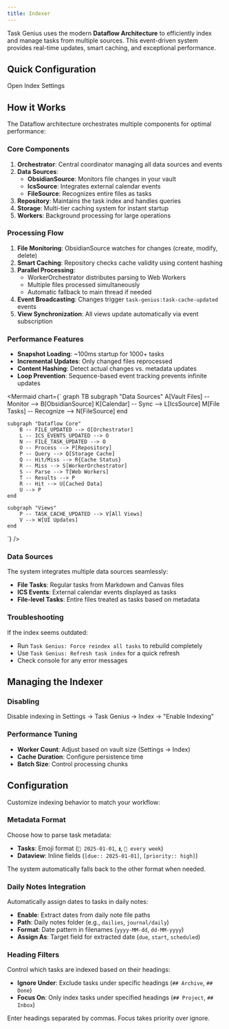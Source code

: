 ```yaml
---
title: Indexer
---
```



Task Genius uses the modern **Dataflow Architecture** to efficiently index and manage tasks from multiple sources. This event-driven system provides real-time updates, smart caching, and exceptional performance.

<VersionCallout version="9.0.0" />

## Quick Configuration

<DeepLinkButton href="obsidian://task-genius/settings?tab=index">
  Open Index Settings
</DeepLinkButton>
<DeepLinkFallback />

## How it Works

The Dataflow architecture orchestrates multiple components for optimal performance:

### Core Components

1. **Orchestrator**: Central coordinator managing all data sources and events
2. **Data Sources**: 
   - **ObsidianSource**: Monitors file changes in your vault
   - **IcsSource**: Integrates external calendar events
   - **FileSource**: Recognizes entire files as tasks
3. **Repository**: Maintains the task index and handles queries
4. **Storage**: Multi-tier caching system for instant startup
5. **Workers**: Background processing for large operations

### Processing Flow

1. **File Monitoring**: ObsidianSource watches for changes (create, modify, delete)
2. **Smart Caching**: Repository checks cache validity using content hashing
3. **Parallel Processing**: 
   - WorkerOrchestrator distributes parsing to Web Workers
   - Multiple files processed simultaneously
   - Automatic fallback to main thread if needed
4. **Event Broadcasting**: Changes trigger `task-genius:task-cache-updated` events
5. **View Synchronization**: All views update automatically via event subscription

### Performance Features

- **Snapshot Loading**: ~100ms startup for 1000+ tasks
- **Incremental Updates**: Only changed files reprocessed
- **Content Hashing**: Detect actual changes vs. metadata updates
- **Loop Prevention**: Sequence-based event tracking prevents infinite updates

<Mermaid chart={`
graph TB
    subgraph "Data Sources"
        A[Vault Files] -- Monitor --> B[ObsidianSource]
        K[Calendar] -- Sync --> L[IcsSource]
        M[File Tasks] -- Recognize --> N[FileSource]
    end

    subgraph "Dataflow Core"
        B -- FILE_UPDATED --> O[Orchestrator]
        L -- ICS_EVENTS_UPDATED --> O
        N -- FILE_TASK_UPDATED --> O
        O -- Process --> P[Repository]
        P -- Query --> Q[Storage Cache]
        Q -- Hit/Miss --> R{Cache Status}
        R -- Miss --> S[WorkerOrchestrator]
        S -- Parse --> T[Web Workers]
        T -- Results --> P
        R -- Hit --> U[Cached Data]
        U --> P
    end

    subgraph "Views"
        P -- TASK_CACHE_UPDATED --> V[All Views]
        V --> W[UI Updates]
    end
`} />

### Data Sources

The system integrates multiple data sources seamlessly:

- **File Tasks**: Regular tasks from Markdown and Canvas files
- **ICS Events**: External calendar events displayed as tasks
- **File-level Tasks**: Entire files treated as tasks based on metadata

### Troubleshooting

If the index seems outdated:
- Run `Task Genius: Force reindex all tasks` to rebuild completely
- Use `Task Genius: Refresh task index` for a quick refresh
- Check console for any error messages

## Managing the Indexer

### Disabling
Disable indexing in Settings → Task Genius → Index → "Enable Indexing"

### Performance Tuning
- **Worker Count**: Adjust based on vault size (Settings → Index)
- **Cache Duration**: Configure persistence time
- **Batch Size**: Control processing chunks

## Configuration

Customize indexing behavior to match your workflow:

### Metadata Format

Choose how to parse task metadata:

- **Tasks**: Emoji format (`🛫 2025-01-01`, `⏫`, `🔁 every week`)
- **Dataview**: Inline fields (`[due:: 2025-01-01]`, `[priority:: high]`)

The system automatically falls back to the other format when needed.

### Daily Notes Integration

Automatically assign dates to tasks in daily notes:

- **Enable**: Extract dates from daily note file paths
- **Path**: Daily notes folder (e.g., `dailies`, `journal/daily`)
- **Format**: Date pattern in filenames (`yyyy-MM-dd`, `dd-MM-yyyy`)
- **Assign As**: Target field for extracted date (`due`, `start`, `scheduled`)

### Heading Filters

Control which tasks are indexed based on their headings:

- **Ignore Under**: Exclude tasks under specific headings (`## Archive`, `## Done`)
- **Focus On**: Only index tasks under specified headings (`## Project`, `## Inbox`)

Enter headings separated by commas. Focus takes priority over ignore.
